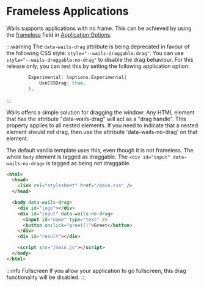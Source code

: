 
# Frameless Applications

Wails supports applications with no frame. This can be achieved by using the [frameless](../reference/options.mdx#frameless) field in [Application Options](../reference/options.mdx#application-options).


:::warning The `data-wails-drag` attribute is being deprecated in favour of the following CSS style: `style="--wails-draggable:drag"`. You can use `style="--wails-draggable:no-drag"` to disable the drag behaviour. For this release only, you can test this by setting the following application option:
```go
        Experimental: &options.Experimental{
            UseCSSDrag: true,
        },
```
:::

Wails offers a simple solution for dragging the window: Any HTML element that has the attribute "data-wails-drag" will act as a "drag handle". This property applies to all nested elements. If you need to indicate that a nested element should not drag, then use the attribute 'data-wails-no-drag' on that element.

The default vanilla template uses this, even though it is not frameless. The whole `body` element is tagged as draggable. The `<div id="input" data-wails-no-drag>` is tagged as being not draggable.

```html
<html>
  <head>
    <link rel="stylesheet" href="/main.css" />
  </head>

  <body data-wails-drag>
    <div id="logo"></div>
    <div id="input" data-wails-no-drag>
      <input id="name" type="text" />
      <button onclick="greet()">Greet</button>
    </div>
    <div id="result"></div>

    <script src="/main.js"></script>
  </body>
</html>
```

:::info Fullscreen
  If you allow your application to go fullscreen, this drag functionality will be disabled.
:::
